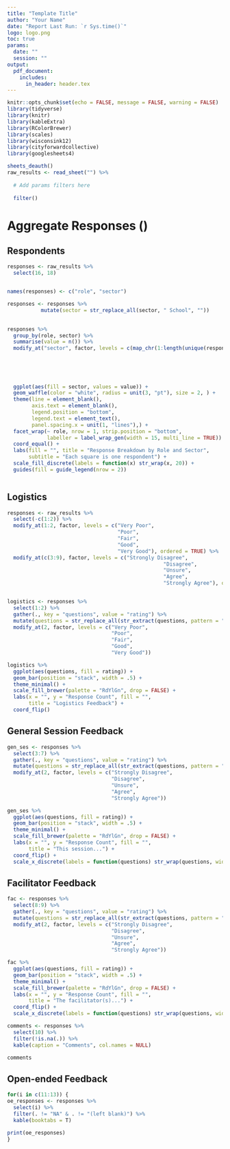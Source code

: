 ```yaml
---
title: "Template Title"
author: "Your Name"
date: "Report Last Run: `r Sys.time()`"
logo: logo.png
toc: true
params:
  date: ""
  session: ""
output: 
  pdf_document:
    includes:
      in_header: header.tex
---
```

```r
knitr::opts_chunk$set(echo = FALSE, message = FALSE, warning = FALSE)
library(tidyverse)
library(knitr)
library(kableExtra)
library(RColorBrewer)
library(scales)
library(wisconsink12)
library(cityforwardcollective)
library(googlesheets4)

sheets_deauth()
raw_results <- read_sheet("") %>%
  
  # Add params filters here
  
  filter()
```

\definecolor{hightlightColor}{HTML}{FFFF66}
# Aggregate Responses (\colorbox{hightlightColor}{n = `r nrow(raw_results)`})

\newpage
## Respondents

```r
responses <- raw_results %>%
  select(16, 18)


names(responses) <- c("role", "sector")

responses <- responses %>%
           mutate(sector = str_replace_all(sector, " School", ""))

  
responses %>%
  group_by(role, sector) %>%
  summarise(value = n()) %>%
  modify_at("sector", factor, levels = c(map_chr(1:length(unique(responses$sector)), function(x) responses %>%
                                                                              group_by(sector) %>%
                                                                              summarise(tot = n()) %>%
                                                                              arrange(tot) %>%
                                                                              .$sector %>%
                                                                              .[x]))) %>%
  ggplot(aes(fill = sector, values = value)) +
  geom_waffle(color = "white", radius = unit(3, "pt"), size = 2, ) +
  theme(line = element_blank(),
        axis.text = element_blank(),
        legend.position = "bottom",
        legend.text = element_text(),
        panel.spacing.x = unit(1, "lines"),) +
  facet_wrap(~ role, nrow = 1, strip.position = "bottom", 
             labeller = label_wrap_gen(width = 15, multi_line = TRUE)) +
  coord_equal() +
  labs(fill = "", title = "Response Breakdown by Role and Sector",
       subtitle = "Each square is one respondent") +
  scale_fill_discrete(labels = function(x) str_wrap(x, 20)) +
  guides(fill = guide_legend(nrow = 2))



```

## Logistics

```r
responses <- raw_results %>%
  select(-c(1:2)) %>%
  modify_at(1:2, factor, levels = c("Very Poor",
                                    "Poor",
                                    "Fair",
                                    "Good",
                                    "Very Good"), ordered = TRUE) %>%
  modify_at(c(3:9), factor, levels = c("Strongly Disagree",
                                                   "Disagree",
                                                   "Unsure",
                                                   "Agree",
                                                   "Strongly Agree"), ordered = TRUE)


logistics <- responses %>%
  select(1:2) %>%
  gather(., key = "questions", value = "rating") %>%
  mutate(questions = str_replace_all(str_extract(questions, pattern = "\\[.*\\]$"), "\\[|\\]", "")) %>%
  modify_at(2, factor, levels = c("Very Poor",
                                  "Poor",
                                  "Fair",
                                  "Good",
                                  "Very Good"))

logistics %>%
  ggplot(aes(questions, fill = rating)) +
  geom_bar(position = "stack", width = .5) +
  theme_minimal() +
  scale_fill_brewer(palette = "RdYlGn", drop = FALSE) +
  labs(x = "", y = "Response Count", fill = "",
       title = "Logistics Feedback") +
  coord_flip()

```

## General Session Feedback

```r

gen_ses <- responses %>%
  select(3:7) %>%
  gather(., key = "questions", value = "rating") %>%
  mutate(questions = str_replace_all(str_extract(questions, pattern = "\\[.*\\]$"), "\\[|\\]", "")) %>%
  modify_at(2, factor, levels = c("Strongly Disagree",
                                  "Disagree",
                                  "Unsure",
                                  "Agree",
                                  "Strongly Agree"))

gen_ses %>%
  ggplot(aes(questions, fill = rating)) +
  geom_bar(position = "stack", width = .5) +
  theme_minimal() +
  scale_fill_brewer(palette = "RdYlGn", drop = FALSE) +
  labs(x = "", y = "Response Count", fill = "",
       title = "This session...") +
  coord_flip() +
  scale_x_discrete(labels = function(questions) str_wrap(questions, width = 20)) 
```

## Facilitator Feedback

```r
fac <- responses %>%
  select(8:9) %>%
  gather(., key = "questions", value = "rating") %>%
  mutate(questions = str_replace_all(str_extract(questions, pattern = "\\[.*\\]$"), "\\[|\\]", "")) %>%
  modify_at(2, factor, levels = c("Strongly Disagree",
                                  "Disagree",
                                  "Unsure",
                                  "Agree",
                                  "Strongly Agree"))

fac %>%
  ggplot(aes(questions, fill = rating)) +
  geom_bar(position = "stack", width = .5) +
  theme_minimal() +
  scale_fill_brewer(palette = "RdYlGn", drop = FALSE) +
  labs(x = "", y = "Response Count", fill = "",
       title = "The facilitator(s)...") +
  coord_flip() +
  scale_x_discrete(labels = function(questions) str_wrap(questions, width = 20)) 

comments <- responses %>%
  select(10) %>%
  filter(!is.na(.)) %>%
  kable(caption = "Comments", col.names = NULL)

comments
```

\newpage
## Open-ended Feedback

```r
for(i in c(11:13)) {
oe_responses <- responses %>%
  select(i) %>%
  filter(. != "NA" & . != "(left blank)") %>%
  kable(booktabs = T)

print(oe_responses)
}
```
